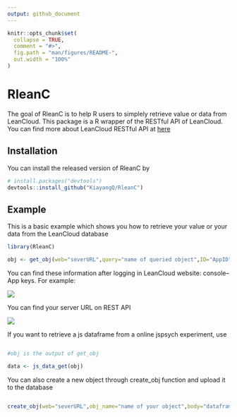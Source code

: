 ```yaml
---
output: github_document
---
```


<!-- README.md is generated from README.Rmd. Please edit that file -->

```r
knitr::opts_chunk$set(
  collapse = TRUE,
  comment = "#>",
  fig.path = "man/figures/README-",
  out.width = "100%"
)
```

# RleanC


The goal of RleanC is to help R users to simplely retrieve value or data from LeanCloud. This package is a R wrapper of the RESTful API of LeanCloud. You can find more about LeanCloud RESTful API at [here](https://leancloud.cn/docs/rest_api.html)

## Installation

You can install the released version of RleanC by

``` r
# install.packages("devtools")
devtools::install_github("KiayangQ/RleanC")
```
## Example

This is a basic example which shows you how to retrieve your value or your data from the LeanCloud database

``` r
library(RleanC)

obj <- get_obj(web="severURL",query="name of queried object",ID="AppID", KEY="AppKey")

```

You can find these information after logging in LeanCloud website: console--App keys. For example:


![](man/figures/id_key.png)

You can find your server URL on REST API

![](man/figures/server.png)

If you want to retrieve a js dataframe from a online jspsych experiment, use

```r

#obj is the output of get_obj

data <- js_data_get(obj)


```
You can also create a new object through create_obj function and upload it to the database

```r

create_obj(web="severURL",obj_name="name of your object",body="dataframe or a json object you want to upload",ID,KEY)

```

